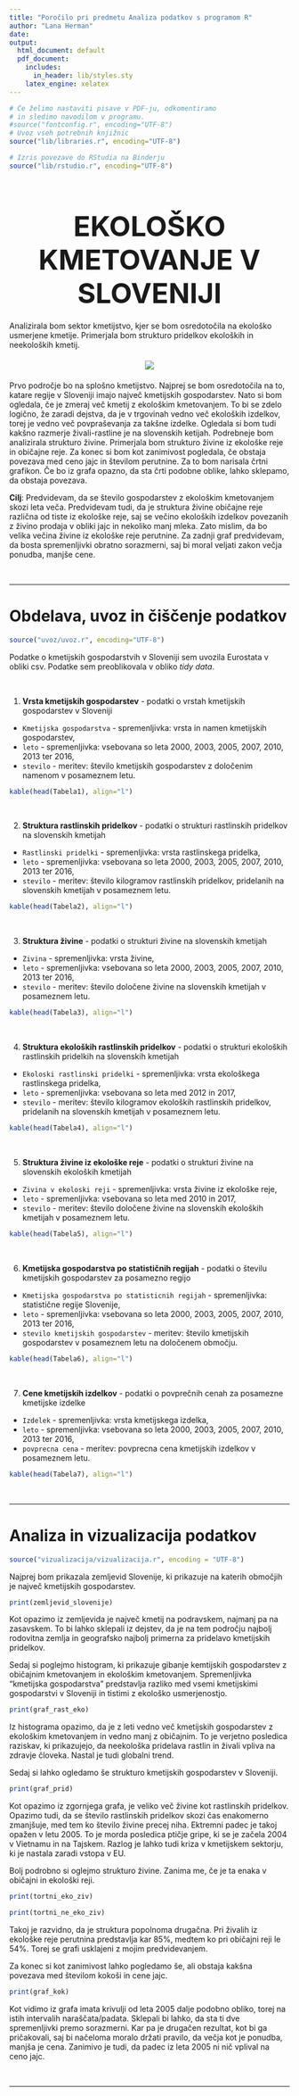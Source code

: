 ```yaml
---
title: "Poročilo pri predmetu Analiza podatkov s programom R"
author: "Lana Herman"
date: 
output:
  html_document: default
  pdf_document:
    includes:
      in_header: lib/styles.sty
    latex_engine: xelatex
---
```


<style type="text/css">
h1.title {
  font-size: 27px;
  color: Black;
}
h4.author{
  color:Grey;
  margin-bottom: 40px;
}
h1.naslov{
  font-size: 50px;
  margin-bottom: 20px;
}
center.slika{
  margin-top: 20px;
  margin-bottom: 20px;
}
</style>

```r
# Če želimo nastaviti pisave v PDF-ju, odkomentiramo
# in sledimo navodilom v programu.
#source("fontconfig.r", encoding="UTF-8")
# Uvoz vseh potrebnih knjižnic
source("lib/libraries.r", encoding="UTF-8")
```

```r
# Izris povezave do RStudia na Binderju
source("lib/rstudio.r", encoding="UTF-8")
```

<center> <h1 class="naslov">EKOLOŠKO KMETOVANJE V SLOVENIJI</h1> </center>


Analizirala bom sektor kmetijstvo, kjer se bom osredotočila na ekološko usmerjene kmetije. Primerjala bom strukturo pridelkov ekoloških in neekoloških kmetij.

<center class="slika">


![](slike/farm.jpg)


</center>

Prvo področje bo na splošno kmetijstvo. Najprej se bom osredotočila na to, katare regije v Sloveniji imajo največ kmetijskih gospodarstev. Nato si bom ogledala, če je zmeraj več kmetij z ekološkim kmetovanjem. To bi se zdelo logično, že zaradi dejstva, da je v trgovinah vedno več ekoloških izdelkov, torej je vedno več povpraševanja za takšne izdelke.
Ogledala si bom tudi kakšno razmerje živali-rastline je na slovenskih ketijah. Podrebneje bom analizirala strukturo živine. Primerjala bom strukturo živine iz ekološke reje in običajne reje.
Za konec si bom kot zanimivost pogledala, če obstaja povezava med ceno jajc in številom perutnine. Za to bom narisala črtni grafikon. Če bo iz grafa opazno, da sta črti podobne oblike, lahko sklepamo, da obstaja povezava.

**Cilj**: Predvidevam, da se število gospodarstev z ekološkim kmetovanjem skozi leta veča. Predvidevam tudi, da je struktura živine običajne reje različna od tiste iz ekološke reje, saj se večino ekoloških izdelkov povezanih z živino prodaja v obliki jajc in nekoliko manj mleka. Zato mislim, da bo velika večina živine iz ekološke reje perutnine. Za zadnji graf predvidevam, da bosta spremenljivki obratno sorazmerni, saj bi moral veljati zakon večja ponudba, manjše cene.

&nbsp;
&nbsp;

***

# Obdelava, uvoz in čiščenje podatkov

```r
source("uvoz/uvoz.r", encoding="UTF-8")
```

Podatke o kmetijskih gospodarstvih v Sloveniji sem uvozila Eurostata v obliki csv. Podatke sem preoblikovala v obliko *tidy data*.

&nbsp;
&nbsp;

1. **Vrsta kmetijskih gospodarstev** - podatki o vrstah kmetijskih gospodarstev v Sloveniji
  - `Kmetijska gospodarstva` - spremenljivka: vrsta in namen kmetijskih gospodarstev,
  - `leto` - spremenljivka: vsebovana so leta 2000, 2003, 2005, 2007, 2010, 2013 ter 2016,
  - `stevilo` - meritev: število kmetijskih gospodarstev z določenim namenom v posameznem letu.
  
```r
kable(head(Tabela1), align="l")
```  
 
&nbsp;
&nbsp;

2. **Struktura rastlinskih pridelkov** - podatki o strukturi rastlinskih pridelkov na slovenskih kmetijah
  - `Rastlinski pridelki` - spremenljivka: vrsta rastlinskega pridelka,
  - `leto` - spremenljivka: vsebovana so leta 2000, 2003, 2005, 2007, 2010, 2013 ter 2016,
  - `stevilo` - meritev: število kilogramov rastlinskih pridelkov, pridelanih na slovenskih kmetijah v posameznem letu.
  
```r
kable(head(Tabela2), align="l")
```  
 
&nbsp;
&nbsp;

3. **Struktura živine** - podatki o strukturi živine na slovenskih kmetijah
  - `Zivina` - spremenljivka: vrsta živine,
  - `leto` - spremenljivka: vsebovana so leta 2000, 2003, 2005, 2007, 2010, 2013 ter 2016,
  - `stevilo` - meritev: število določene živine na slovenskih kmetijah v posameznem letu.
  
```r
kable(head(Tabela3), align="l")
```  
 
&nbsp;
&nbsp;

4. **Struktura ekoloških rastlinskih pridelkov** - podatki o strukturi ekoloških rastlinskih pridelkih na slovenskih kmetijah
  - `Ekoloski rastlinski pridelki` - spremenljivka: vrsta ekološkega rastlinskega pridelka,
  - `leto` - spremenljivka: vsebovana so leta med 2012 in 2017,
  - `stevilo` - meritev: število kilogramov ekoloških rastlinskih pridelkov, pridelanih na slovenskih kmetijah v posameznem letu.
  
```r
kable(head(Tabela4), align="l")
```  
 
&nbsp;
&nbsp;

5. **Struktura živine iz ekološke reje** - podatki o strukturi živine na slovenskih ekoloških kmetijah
  - `Zivina v ekoloski reji` - spremenljivka: vrsta živine iz ekološke reje,
  - `leto` - spremenljivka: vsebovana so leta med 2010 in 2017,
  - `stevilo` - meritev: število določene živine na slovenskih ekoloških kmetijah v posameznem letu.
  
```r
kable(head(Tabela5), align="l")
```  
 
&nbsp;
&nbsp;

6. **Kmetijska gospodarstva po statističnih regijah** - podatki o številu kmetijskih gospodarstev za posamezno regijo
  - `Kmetijska gospodarstva po statisticnih regijah` - spremenljivka: statistične regije Slovenije,
  - `leto` - spremenljivka: vsebovana so leta 2000, 2003, 2005, 2007, 2010, 2013 ter 2016,
  - `stevilo kmetijskih gospodarstev` - meritev: število kmetijskih gospodarstev v posameznem letu na določenem območju.
  
```r
kable(head(Tabela6), align="l")
```  
 
&nbsp;
&nbsp;

7. **Cene kmetijskih izdelkov** - podatki o povprečnih cenah za posamezne kmetijske izdelke
  - `Izdelek` - spremenljivka: vrsta kmetijskega izdelka,
  - `leto` - spremenljivka: vsebovana so leta 2000, 2003, 2005, 2007, 2010, 2013 ter 2016,
  - `povprecna cena` - meritev: povprecna cena kmetijskih izdelkov v posameznem letu.
  
```r
kable(head(Tabela7), align="l")
```  
 
&nbsp;
&nbsp;

***
# Analiza in vizualizacija podatkov

```r
source("vizualizacija/vizualizacija.r", encoding = "UTF-8")
```
Najprej bom prikazala zemljevid Slovenije, ki prikazuje na katerih območjih je največ kmetijskih gospodarstev.

```r
print(zemljevid_slovenije)
```
Kot opazimo iz zemljevida je največ kmetij na podravskem, najmanj pa na zasavskem. To bi lahko sklepali iz dejstev, da je na tem področju najbolj rodovitna zemlja in geografsko najbolj primerna za pridelavo kmetijskih pridelkov.

Sedaj si poglejmo histogram, ki prikazuje gibanje kemtijskih gospodarstev z običajnim kmetovanjem in ekološkim kmetovanjem. Spremenljivka "kmetijska gospodarstva" predstavlja razliko med vsemi kmetijskimi gospodarstvi v Sloveniji in tistimi z ekološko usmerjenostjo.

```r
print(graf_rast_eko)
```

Iz histograma opazimo, da je z leti vedno več kmetijskih gospodarstev z ekološkim kmetovanjem in vedno manj z običajnim. To je verjetno posledica raziskav, ki prikazujejo, da neekološka pridelava rastlin in živali vpliva na zdravje človeka. Nastal je tudi globalni trend.

Sedaj si lahko ogledamo še strukturo kmetijskih gospodarstev v Sloveniji.

```r
print(graf_prid)
```

Kot opazimo iz zgornjega grafa, je veliko več živine kot rastlinskih pridelkov. Opazimo tudi, da se število rastlinskih pridelkov skozi čas enakomerno zmanjšuje, med tem ko število živine precej niha. Ektremni padec je takoj opažen v letu 2005. To je morda posledica ptičje gripe, ki se je začela 2004 v Vietnamu in na Tajskem. Razlog je lahko tudi kriza v kmetijskem sektorju, ki je nastala zaradi vstopa v EU.

Bolj podrobno si oglejmo strukturo živine. Zanima me, če je ta enaka v običajni in ekološki reji.

```r
print(tortni_eko_ziv)
```

```r
print(tortni_ne_eko_ziv)
```

Takoj je razvidno, da je struktura popolnoma drugačna. Pri živalih iz ekološke reje perutnina predstavlja kar 85%, medtem ko pri običajni reji le 54%. Torej se grafi usklajeni z mojim predvidevanjem.

Za konec si kot zanimivost lahko pogledamo še, ali obstaja kakšna povezava med številom kokoši in cene jajc.

```r
print(graf_kok)
```

Kot vidimo iz grafa imata krivulji od leta 2005 dalje podobno obliko, torej na istih intervalih naraščata/padata. Sklepali bi lahko, da sta ti dve spremenljivki premo sorazmerni. Kar pa je drugačen rezultat, kot bi ga pričakovali, saj bi načeloma moralo držati pravilo, da večja kot je ponudba, manjša je cena. Zanimivo je tudi, da padec iz leta 2005 ni nič vplival na ceno jajc.

&nbsp;
&nbsp;

***
